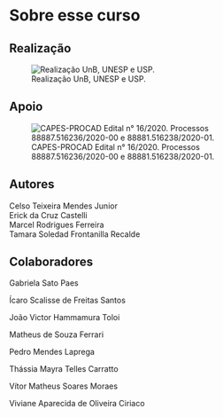 # Sobre esse curso {.unnumbered}

## Realização

![Realização UnB, UNESP e USP.](realizacai.png){fig-align="center"}

## Apoio

![CAPES-PROCAD Edital n° 16/2020. Processos 88887.516236/2020-00 e 88881.516238/2020-01.](logo-aplicacao-horizontal-fundo-claro.jpg){fig-align="center"}

## Autores

Celso Teixeira Mendes Junior\
Erick da Cruz Castelli\
Marcel Rodrigues Ferreira\
Tamara Soledad Frontanilla Recalde

## Colaboradores

Gabriela Sato Paes

Ícaro Scalisse de Freitas Santos

João Victor Hammamura Toloi

Matheus de Souza Ferrari

Pedro Mendes Laprega

Thássia Mayra Telles Carratto

Vítor Matheus Soares Moraes

Viviane Aparecida de Oliveira Ciriaco
